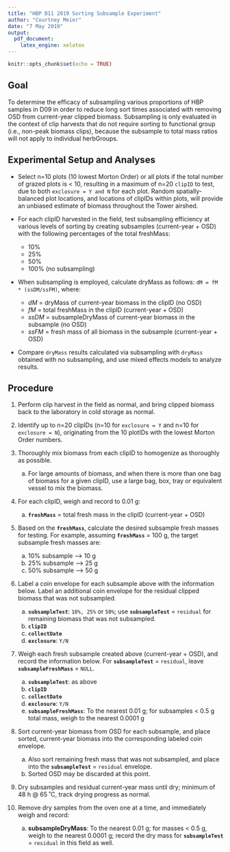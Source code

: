 ```yaml
---
title: "HBP D11 2019 Sorting Subsample Experiment"
author: "Courtney Meier"
date: "7 May 2019"
output: 
  pdf_document: 
    latex_engine: xelatex
---
```


```r
knitr::opts_chunk$set(echo = TRUE)
```

##  Goal
To determine the efficacy of subsampling various proportions of HBP samples in D09 in order to reduce long sort times associated with removing OSD from current-year clipped biomass. Subsampling is only evaluated in the context of clip harvests that do not require sorting to functional group (i.e., non-peak biomass clips), because the subsample to total mass ratios will not apply to individual herbGroups.

##  Experimental Setup and Analyses

* Select n=10 plots (10 lowest Morton Order) or all plots if the total number of grazed plots is < 10, resulting in a maximum of n=20 `clipID` to test, due to both `exclosure = Y and N` for each plot. Random spatially-balanced plot locations, and locations of clipIDs within plots, will provide an unbiased estimate of biomass throughout the Tower airshed.

* For each clipID harvested in the field, test subsampling efficiency at various levels of sorting by creating subsamples (current-year + OSD) with the following percentages of the total freshMass:
    - 10%
    - 25%
    - 50%
    - 100% (no subsampling)

* When subsampling is employed, calculate dryMass as follows: `dM = fM * (ssDM/ssFM)`, where:
    - *dM* = dryMass of current-year biomass in the clipID (no OSD)
    - *fM* = total freshMass in the clipID (current-year + OSD)
    - *ssDM* = subsampleDryMass of current-year biomass in the subsample (no OSD)
    - *ssFM* = fresh mass of all biomass in the subsample (current-year + OSD)

* Compare `dryMass` results calculated via subsampling with `dryMass` obtained with no subsampling, and use mixed effects models to analyze results.

##  Procedure

1. Perform clip harvest in the field as normal, and bring clipped biomass back to the laboratory in cold storage as normal.

1. Identify up to n=20 clipIDs (n=10 for `exclosure = Y` and n=10 for `exclosure = N`), originating from the 10 plotIDs with the lowest Morton Order numbers.

1. Thoroughly mix biomass from each clipID to homogenize as thoroughly as possible.
    a. For large amounts of biomass, and when there is more than one bag of biomass for a given clipID, use a large bag, box, tray or equivalent vessel to mix the biomass.

1. For each clipID, weigh and record to 0.01 g:
    a. **`freshMass`** = total fresh mass in the clipID (current-year + OSD)

1. Based on the **`freshMass`**, calculate the desired subsample fresh masses for testing. For example, assuming **`freshMass`** = 100 g, the target subsample fresh masses are:
    a. 10% subsample --> 10 g
    a. 25% subsample --> 25 g
    a. 50% subsample --> 50 g

1. Label a coin envelope for each subsample above with the information below. Label an additional coin envelope for the residual clipped biomass that was not subsampled.
    a. **`subsampleTest`**: `10%, 25%` or `50%`; use **`subsampleTest`** = `residual` for remaining biomass that was not subsampled.
    a. **`clipID`**
    a. **`collectDate`**
    a. **`exclosure`**: `Y/N`

1. Weigh each fresh subsample created above (current-year + OSD), and record the information below. For **`subsampleTest`** = `residual`, leave **`subsampleFreshMass`** = `NULL`.
    a. **`subsampleTest`**: as above
    a. **`clipID`**
    a. **`collectDate`**
    a. **`exclosure`**: `Y/N`
    a. **`subsampleFreshMass`**: To the nearest 0.01 g; for subsamples < 0.5 g total mass, weigh to the nearest 0.0001 g

1. Sort current-year biomass from OSD for each subsample, and place sorted, current-year biomass into the corresponding labeled coin envelope.
    a. Also sort remaining fresh mass that was not subsampled, and place into the **`subsampleTest`** = `residual` envelope.
    a. Sorted OSD may be discarded at this point.

1. Dry subsamples and residual current-year mass until dry; minimum of 48 h @ 65 ˚C, track drying progress as normal.

1. Remove dry samples from the oven one at a time, and immediately weigh and record:
    a. **subsampleDryMass**: To the nearest 0.01 g; for masses < 0.5 g, weigh to the nearest 0.0001 g; record the dry mass for **`subsampleTest`** = `residual` in this field as well.
    
